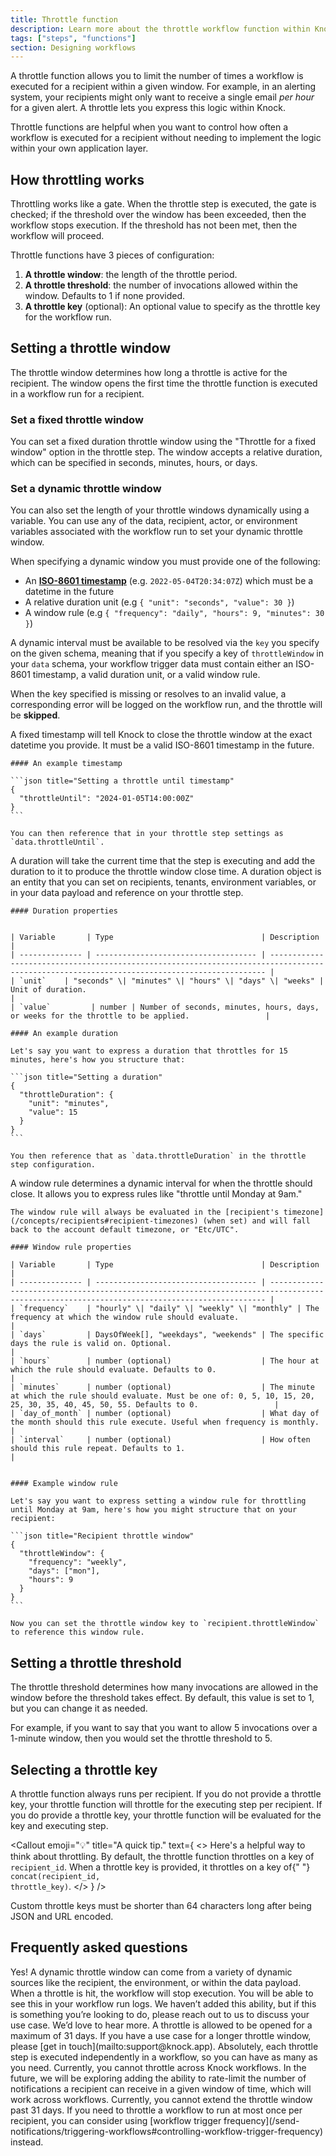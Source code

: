 ```yaml
---
title: Throttle function
description: Learn more about the throttle workflow function within Knock's notification engine.
tags: ["steps", "functions"]
section: Designing workflows
---
```


A throttle function allows you to limit the number of times a workflow is executed for a recipient within a given window. For example, in an alerting system, your recipients might only want to receive a single email _per hour_ for a given alert. A throttle lets you express this logic within Knock.

Throttle functions are helpful when you want to control how often a workflow is executed for a recipient without needing to implement the logic within your own application layer.

## How throttling works

Throttling works like a gate. When the throttle step is executed, the gate is checked; if the threshold over the window has been exceeded, then the workflow stops execution. If the threshold has not been met, then the workflow will proceed.

Throttle functions have 3 pieces of configuration:

1. **A throttle window**: the length of the throttle period.
2. **A throttle threshold**: the number of invocations allowed within the window. Defaults to 1 if none provided.
3. **A throttle key** (optional): An optional value to specify as the throttle key for the workflow run.

## Setting a throttle window

The throttle window determines how long a throttle is active for the recipient. The window opens the first time the throttle function is executed in a workflow run for a recipient.

### Set a fixed throttle window

You can set a fixed duration throttle window using the "Throttle for a fixed window" option in the throttle step. The window accepts a relative duration, which can be specified in seconds, minutes, hours, or days.

### Set a dynamic throttle window

You can also set the length of your throttle windows dynamically using a variable. You can use any of the data, recipient, actor, or environment variables associated with the workflow run to set your dynamic throttle window.

When specifying a dynamic window you must provide one of the following:

- An **[ISO-8601 timestamp](https://en.wikipedia.org/wiki/ISO_8601)** (e.g. `2022-05-04T20:34:07Z`) which must be a datetime in the future
- A relative duration unit (e.g `{ "unit": "seconds", "value": 30 }`)
- A window rule (e.g `{ "frequency": "daily", "hours": 9, "minutes": 30 }`)

A dynamic interval must be available to be resolved via the `key` you specify on the given schema, meaning that if you specify a key of `throttleWindow` in your `data` schema, your workflow trigger data must contain either an ISO-8601 timestamp, a valid duration unit, or a valid window rule.

When the key specified is missing or resolves to an invalid value, a corresponding error will be logged on the workflow run, and the throttle will be **skipped**.

<AccordionGroup>
  <Accordion title="Using a fixed timestamp">
   A fixed timestamp will tell Knock to close the throttle window at the exact datetime you provide. It must be a valid ISO-8601 timestamp in the future.

    #### An example timestamp

    ```json title="Setting a throttle until timestamp"
    {
      "throttleUntil": "2024-01-05T14:00:00Z"
    }
    ```

    You can then reference that in your throttle step settings as `data.throttleUntil`.

  </Accordion>
  <Accordion title="Using durations">
    A duration will take the current time that the step is executing and add the duration to it to produce the throttle window close time. A duration object is an entity that you can set on recipients, tenants, environment variables, or in your data payload and reference on your throttle step.

    #### Duration properties


    | Variable       | Type                                 | Description                                                                                                                                 |
    | -------------- | ------------------------------------ | ------------------------------------------------------------------------------------------------------------------------------------------- |
    | `unit`    | "seconds" \| "minutes" \| "hours" \| "days" \| "weeks" | Unit of duration.                                                                        |
    | `value`         | number | Number of seconds, minutes, hours, days, or weeks for the throttle to be applied.                 |

    #### An example duration

    Let's say you want to express a duration that throttles for 15 minutes, here's how you structure that:

    ```json title="Setting a duration"
    {
      "throttleDuration": {
        "unit": "minutes",
        "value": 15
      }
    }
    ```

    You then reference that as `data.throttleDuration` in the throttle step configuration.

  </Accordion>
  <Accordion title="Using window rules">
    A window rule determines a dynamic interval for when the throttle should close. It allows you to express rules like "throttle until Monday at 9am."

    The window rule will always be evaluated in the [recipient's timezone](/concepts/recipients#recipient-timezones) (when set) and will fall back to the account default timezone, or "Etc/UTC".

    #### Window rule properties

    | Variable       | Type                                 | Description                                                                                                                                 |
    | -------------- | ------------------------------------ | ------------------------------------------------------------------------------------------------------------------------------------------- |
    | `frequency`    | "hourly" \| "daily" \| "weekly" \| "monthly" | The frequency at which the window rule should evaluate.                                                                                     |
    | `days`         | DaysOfWeek[], "weekdays", "weekends" | The specific days the rule is valid on. Optional.                                                                                           |
    | `hours`        | number (optional)                    | The hour at which the rule should evaluate. Defaults to 0.                                                                                  |
    | `minutes`      | number (optional)                    | The minute at which the rule should evaluate. Must be one of: 0, 5, 10, 15, 20, 25, 30, 35, 40, 45, 50, 55. Defaults to 0.                 |
    | `day_of_month` | number (optional)                    | What day of the month should this rule execute. Useful when frequency is monthly.                                                           |
    | `interval`     | number (optional)                    | How often should this rule repeat. Defaults to 1.                                                                                           |


    #### Example window rule

    Let's say you want to express setting a window rule for throttling until Monday at 9am, here's how you might structure that on your recipient:

    ```json title="Recipient throttle window"
    {
      "throttleWindow": {
        "frequency": "weekly",
        "days": ["mon"],
        "hours": 9
      }
    }
    ```

    Now you can set the throttle window key to `recipient.throttleWindow` to reference this window rule.

  </Accordion>
</AccordionGroup>

## Setting a throttle threshold

The throttle threshold determines how many invocations are allowed in the window before the threshold takes effect. By default, this value is set to 1, but you can change it as needed.

For example, if you want to say that you want to allow 5 invocations over a 1-minute window, then you would set the throttle threshold to 5.

## Selecting a throttle key

A throttle function always runs per recipient. If you do not provide a throttle key, your throttle function will throttle for the executing step per recipient. If you do provide a throttle key, your throttle function will be evaluated for the key and executing step.

<Callout
  emoji="💡"
  title="A quick tip."
  text={
    <>
      Here's a helpful way to think about throttling. By default, the throttle
      function throttles on a key of <code>recipient_id</code>. When a throttle
      key is provided, it throttles on a key of{" "}
      <code>concat(recipient_id, throttle_key)</code>.
    </>
  }
/>

Custom throttle keys must be shorter than 64 characters long after being JSON and URL encoded.

## Frequently asked questions

<AccordionGroup>
  <Accordion title="Can I use a dynamic throttle window?">
    Yes! A dynamic throttle window can come from a variety of dynamic sources
    like the recipient, the environment, or within the data payload.
  </Accordion>
  <Accordion title="What happens when a throttle is hit?">
    When a throttle is hit, the workflow will stop execution. You will be able
    to see this in your workflow run logs.
  </Accordion>
  <Accordion title="Can an active throttle be canceled?">
    We haven’t added this ability, but if this is something you’re looking to
    do, please reach out to us to discuss your use case. We’d love to hear more.
  </Accordion>
  <Accordion title="What’s the maximum time a throttle can be open for?">
    A throttle is allowed to be opened for a maximum of 31 days. If you have a
    use case for a longer throttle window, please [get in
    touch](mailto:support@knock.app).
  </Accordion>
  <Accordion title="Can I have multiple throttle steps per workflow?">
    Absolutely, each throttle step is executed independently in a workflow, so
    you can have as many as you need.
  </Accordion>
  <Accordion title="Can I throttle across workflows?">
    Currently, you cannot throttle across Knock workflows. In the future, we
    will be exploring adding the ability to rate-limit the number of
    notifications a recipient can receive in a given window of time, which will
    work across workflows.
  </Accordion>
  <Accordion title="Can I extend the throttle window past 31 days?">
    Currently, you cannot extend the throttle window past 31 days. If you need
    to throttle a workflow to run at most once per recipient, you can consider
    using [workflow trigger
    frequency](/send-notifications/triggering-workflows#controlling-workflow-trigger-frequency)
    instead.
  </Accordion>
</AccordionGroup>

